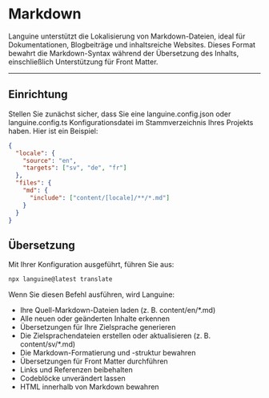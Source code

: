 # Markdown

Languine unterstützt die Lokalisierung von Markdown-Dateien, ideal für Dokumentationen, Blogbeiträge und inhaltsreiche Websites. Dieses Format bewahrt die Markdown-Syntax während der Übersetzung des Inhalts, einschließlich Unterstützung für Front Matter.

---

## Einrichtung

Stellen Sie zunächst sicher, dass Sie eine languine.config.json oder languine.config.ts Konfigurationsdatei im Stammverzeichnis Ihres Projekts haben. Hier ist ein Beispiel:

```json
{
  "locale": {
    "source": "en",
    "targets": ["sv", "de", "fr"]
  },
  "files": {
    "md": {
      "include": ["content/[locale]/**/*.md"]
    }
  }
}
```

## Übersetzung

Mit Ihrer Konfiguration ausgeführt, führen Sie aus:

```bash
npx languine@latest translate
```

Wenn Sie diesen Befehl ausführen, wird Languine:

- Ihre Quell-Markdown-Dateien laden (z. B. content/en/*.md)
- Alle neuen oder geänderten Inhalte erkennen
- Übersetzungen für Ihre Zielsprache generieren
- Die Zielsprachendateien erstellen oder aktualisieren (z. B. content/sv/*.md)
- Die Markdown-Formatierung und -struktur bewahren
- Übersetzungen für Front Matter durchführen
- Links und Referenzen beibehalten
- Codeblöcke unverändert lassen
- HTML innerhalb von Markdown bewahren
